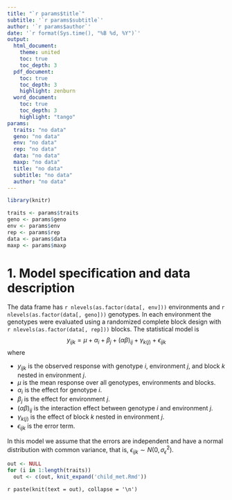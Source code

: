 ```yaml
---
title: "`r params$title`"
subtitle: '`r params$subtitle`'
author: '`r params$author`'
date: '`r format(Sys.time(), "%B %d, %Y")`'
output: 
  html_document:
    theme: united
    toc: true
    toc_depth: 3
  pdf_document:
    toc: true
    toc_depth: 3
    highlight: zenburn
  word_document:
    toc: true
    toc_depth: 3
    highlight: "tango"
params:
  traits: "no data"
  geno: "no data"
  env: "no data"
  rep: "no data"
  data: "no data"
  maxp: "no data"
  title: "no data"
  subtitle: "no data"
  author: "no data"
---
```


```r
library(knitr)

traits <- params$traits
geno <- params$geno
env <- params$env
rep <- params$rep
data <- params$data
maxp <- params$maxp
```

# 1. Model specification and data description

The data frame has `r nlevels(as.factor(data[, env]))` environments and `r nlevels(as.factor(data[, geno]))` genotypes. In each environment the genotypes were evaluated using a randomized complete block design with `r nlevels(as.factor(data[, rep]))` blocks. The statistical model is
$$
y_{ijk} = \mu + \alpha_i + \beta_j + (\alpha\beta)_{ij} + \gamma_{k(j)} + \epsilon_{ijk}
$$
where

* $y_{ijk}$ is the observed response with genotype $i$, environment $j$, and block $k$ nested in environment $j$.
* $\mu$ is the mean response over all genotypes, environments and blocks.
* $\alpha_i$ is the effect for genotype $i$.
* $\beta_j$ is the effect for environment $j$.
* $(\alpha\beta)_{ij}$ is the interaction effect between genotype $i$ and environment $j$.
* $\gamma_{k(j)}$ is the effect of block $k$ nested in environment $j$.
* $\epsilon_{ijk}$ is the error term.

In this model we assume that the errors are independent and have a normal distribution with common variance, that is, $\epsilon_{ijk} \sim N(0,\sigma_{\epsilon}^2)$.

```r
out <- NULL
for (i in 1:length(traits))
  out <- c(out, knit_expand('child_met.Rmd'))
```

`r paste(knit(text = out), collapse = '\n')`
